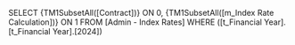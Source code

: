 SELECT {TM1SubsetAll([Contract])} ON 0, {TM1SubsetAll([m_Index Rate Calculation])} ON 1 FROM [Admin - Index Rates] WHERE ([t_Financial Year].[t_Financial Year].[2024])